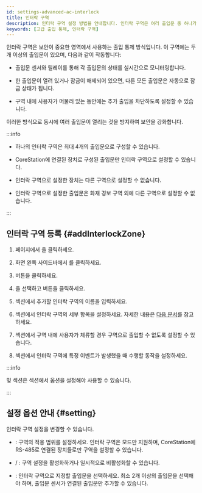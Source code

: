 ```yaml
---
id: settings-advanced-ac-interlock
title: 인터락 구역
description: 인터락 구역 설정 방법을 안내합니다. 인터락 구역은 여러 출입문 중 하나가 열려 있으면 다른 출입문의 출입을 차단하여 보안을 강화하는 출입 통제 방식입니다.
keywords: [고급 출입 통제, 인터락 구역]
---
```


인터락 구역은 보안이 중요한 영역에서 사용하는 출입 통제 방식입니다. 이 구역에는 두 개 이상의 출입문이 있으며, 다음과 같이 작동합니다:

* 출입문 센서와 릴레이를 통해 각 출입문의 상태를 실시간으로 모니터링합니다.

* 한 출입문이 열려 있거나 잠금이 해제되어 있으면, 다른 모든 출입문은 자동으로 잠금 상태가 됩니다.

* 구역 내에 사용자가 머물러 있는 동안에는 추가 출입을 차단하도록 설정할 수 있습니다.

이러한 방식으로 동시에 여러 출입문이 열리는 것을 방지하여 보안을 강화합니다.

:::info

* 하나의 인터락 구역은 최대 4개의 출입문으로 구성할 수 있습니다.

* CoreStation에 연결된 장치로 구성된 출입문만 인터락 구역으로 설정할 수 있습니다.

* 인터락 구역으로 설정한 장치는 다른 구역으로 설정할 수 없습니다.

* 인터락 구역으로 설정한 출입문은 화재 경보 구역 외에 다른 구역으로 설정할 수 없습니다.

:::


## 인터락 구역 등록 {#addInterlockZone}

1. <Cmd sid='shell.header.launcher' /> 페이지에서 <Cmd sid='shell.header.setting' />을 클릭하세요.

1. 화면 왼쪽 사이드바에서 <Cmd sid='setting.menu.advancedAc.root' />를 클릭하세요.

1. <Cmd sid='button.func.addZone' product='2' /> 버튼을 클릭하세요.

1. <Cmd sid='zone.interLock' product='2' />을 선택하고 <Cmd sid='button.apply' product='2' /> 버튼을 클릭하세요.

1. <Cmd sid='common.info' product='2' /> 섹션에서 추가할 인터락 구역의 이름을 입력하세요.

1. <Cmd sid='common.setting' product='2' /> 섹션에서 인터락 구역의 세부 항목을 설정하세요. 자세한 내용은 [다음 문서](#setting)를 참고하세요.

1. <Cmd sid='common.option' product='2' /> 섹션에서 구역 내에 사용자가 체류할 경우 구역으로 출입할 수 없도록 설정할 수 있습니다.

1. <Cmd sid='common.alarm' product='2' /> 섹션에서 인터락 구역에 특정 이벤트가 발생했을 때 수행할 동작을 설정하세요.

:::info

<Cmd sid='common.option' product='2' /> 및 <Cmd sid='common.alarm' product='2' /> 섹션은 <Cmd sid='common.setting' product='2' /> 섹션에서 <Cmd sid='zone.pause.doorselected' product='2' /> 옵션을 설정해야 사용할 수 있습니다.

:::


## 설정 옵션 안내 {#setting}

인터락 구역 설정을 변경할 수 있습니다.

* <Cmd sid='zone.globalZone' product='2' />: 구역의 적용 범위를 설정하세요. 인터락 구역은 <Cmd sid='zone.globalZone.local' product='2' /> 모드만 지원하며, CoreStation에 RS-485로 연결된 장치들로만 구역을 설정할 수 있습니다.

* <Cmd sid='zone.pause.activated' product='2' /> / <Cmd sid='zone.pause.deactivate' product='2' />: 구역 설정을 활성화하거나 일시적으로 비활성화할 수 있습니다.

* <Cmd sid='zone.pause.doorselected' product='2' />: 인터락 구역으로 지정할 출입문을 선택하세요. 최소 2개 이상의 출입문을 선택해야 하며, 출입문 센서가 연결된 출입문만 추가할 수 있습니다.